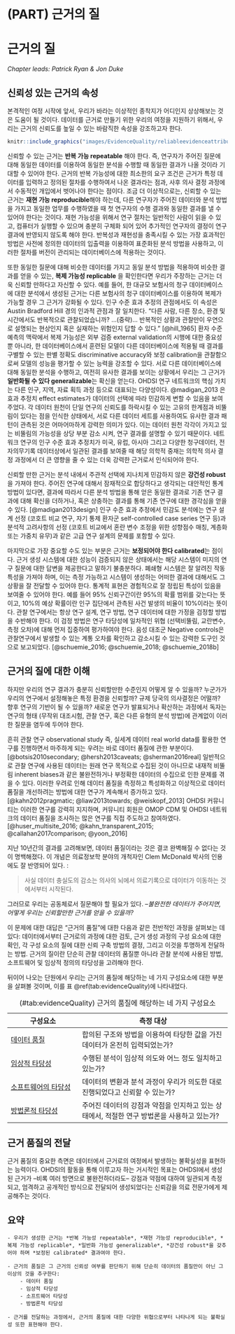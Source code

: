 # (PART) 근거의 질 {-}

# 근거의 질 {#EvidenceQuality}

*Chapter leads: Patrick Ryan & Jon Duke*

\index{evidence quality}

## 신뢰성 있는 근거의 속성

본격적인 여정 시작에 앞서, 우리가 바라는 이상적인 종착지가 어디인지 상상해보는 것은 도움이 될 것이다. 데이터를 근거로 만들기 위한 우리의 여정을 지원하기 위해서, 우리는 근거의 신뢰도를 높일 수 있는 바람직한 속성을 강조하고자 한다.


```r
knitr::include_graphics("images/EvidenceQuality/reliableevidenceattributes.png")
```

신뢰할 수 있는 근거는 **반복 가능 repeatable** 해야 한다. 즉, 연구자가 주어진 질문에 대해 동일한 데이터를 이용하여 동일한 분석을 수행할 때 동일한 결과가 나올 것이라 기대할 수 있어야 한다. 근거의 반복 가능성에 대한 최소한의 요구 조건은 근거가 특정 데이터를 입력하고 정의된 절차를 수행하여서 나온 결과라는 점과, 사후 의사 결정 과정에서 수동적인 개입에서 벗어나야 한다는 점이다. 조금 더 이상적으로는, 신뢰할 수 있는 근거는 **재현 가능 reproducible**해야 하는데, 다른 연구자가 주어진 데이터와 분석 방법을 가지고 동일한 업무를 수행하였을 때 첫 연구자의 수행 결과와 동일한 결과를 낼 수 있어야 한다는 것이다. 재현 가능성을 위해서 연구 절차는 일반적인 사람이 읽을 수 있고, 컴퓨터가 실행할 수 있으며 충분히 구체화 되어 있어 추가적인 연구자의 결정이 연구 결과에 반영되지 않도록 해야 한다. 반복성과 재현성을 충족시킬 수 있는 가장 효과적인 방법은 사전에 정의한 데이터의 입출력을 이용하여 표준화된 분석 방법을 사용하고, 이러한 절차를 버전이 관리되는 데이터베이스에 적용하는 것이다.

또한 동일한 질문에 대해 비슷한 데이터를 가지고 동일 분석 방법을 적용하여 비슷한 결과를 얻을 수 있는, **복제 가능성 replicable** 을 확인한다면 우리가 주장하는 근거는 더욱 신뢰할 만하다고 자신할 수 있다.
예를 들어, 한 대규모 보험사의 청구 데이터베이스에 대한 분석에서 생성된 근거는 다른 보험사의 청구 데이터베이스를 이용하여 복제가 가능할 경우 그 근거가 강화될 수 있다. 인구 수준 효과 추정의 관점에서도 이 속성은 Austin Bradford Hill 경의 인과적 관점과 잘 일치한다. “다른 사람, 다른 장소, 환경 및 시간에서도 반복적으로 관찰되었습니까? …(중략)… 반복적인 상황과 관찰만이 우연으로 설명되는 현상인지 혹은 실재하는 위험인지 답할 수 있다.” [@hill_1965] 환자 수준 예측의 맥락에서 복제 가능성은 외부 검증 external validation의 시행에 대한 중요성뿐 아니라, 한 데이터베이스에서 훈련된 모델이 다른 데이터베이스에 적용될 때 결과를 구별할 수 있는 판별 정확도 discriminative accuracy와 보정 calibration을 관찰함으로써 모델의 성능을 평가할 수 있는 능력을 강조할 수 있다. 서로 다른 데이터베이스에 대해 동일한 분석을 수행하고, 여전히 유사한 결과를 보이는 상황에서 우리는 그 근거가 **일반화될 수 있다 generalizable**는 확신을 얻는다. OHDSI 연구 네트워크의 핵심 가치는 다른 인구, 지역, 자료 획득 과정 등으로 대표되는 다양성이다. @madigan_2013 은 효과 추정치 effect estimates가 데이터의 선택에 따라 민감하게 변할 수 있음을 보여주었다. 각 데이터 원천이 단일 연구의 신뢰도를 하락시킬 수 있는 고유의 한계점과 비뚤림이 있다는 점을 인식한 상태에서, 서로 다른 데이터 세트를 사용하여도 유사한 결과 패턴이 관측된 것은 어마어마하게 강력한 의미가 있다. 이는 데이터 원천 각각이 가지고 있는 비뚤림의 가능성을 상당 부분 감소 시켜, 연구 결과를 설명할 수 있기 때문이다. 네트워크 연구의 인구 수준 효과 추정치가 미국, 유럽, 아시아 그리고 다양한 청구데이터, 전자의무기록 데이터상에서 일관된 결과를 보여줄 때 해당 의학적 중재는 의학적 의사 결정 과정에서 더 큰 영향을 줄 수 있는 더욱 강력한 근거로서 인식되어야 한다.

신뢰할 만한 근거는 분석 내에서 주관적 선택에 지나치게 민감하지 않은 **강건성 robust** 을 가져야 한다. 주어진 연구에 대해서 잠재적으로 합당하다고 생각되는 대안적인 통계 방법이 있다면, 결과에 따라서 다른 분석 방법을 통해 얻은 동일한 결과로 기존 연구 결과에 대해 확신을 더하거나, 혹은 상충하는 결과를 통해 기존 연구에 대한 경각심을 얻을 수 있다. [@madigan2013design] 인구 수준 효과 추정에서 민감도 분석에는 연구 설계 선정 (코호트 비교 연구, 자기 통제 환자군 self-controlled case series 연구 등)과 분석적 고려사항의 선정 (코호트 비교에서 혼란 변수 조정을 위한 성향점수 매칭, 계층화 또는 가중치 유무)과 같은 고급 연구 설계의 문제를 포함할 수 있다.

마지막으로 가장 중요할 수도 있는 부분은 근거는 **보정되어야 한다 calibrated**는 점이다. 근거 생성 시스템에 대한 성능이 검증되지 않은 상태에서는 해당 시스템이 미지의 연구 질문에 대한 답변을 제공한다고 말하기 불충분하다. 폐쇄형 시스템은 잘 알려진 작동 특성을 가져야 하며, 이는 측정 가능하고 시스템이 생성하는 어떠한 결과에 대해서도 그 상황을 잘 전달할 수 있어야 한다. 통계적 표현은 경험적으로 잘 정립된 특성이 있음을 보여줄 수 있어야 한다. 예를 들어 95% 신뢰구간이란 95%의 확률 범위를 갖는다는 뜻이고, 10%의 예상 확률이란 인구 집단에서 관측된 사건 발생의 비율이 10%이라는 뜻이다. 관찰 연구에서는 항상 연구 설계, 연구 방법, 연구 데이터에 대한 가정을 검정할 방법을 수반해야 한다. 이 검정 방법은 연구 타당성에 일차적인 위협 (선택비뚤림, 교란변수, 측정 오차)에 대해 먼저 집중하여 평가하여야 한다. 음성 대조군 Negative controls은 관찰연구에서 발생할 수 있는 계통 오차를 확인하고 감소시킬 수 있는 강력한 도구인 것으로 보고되었다. [@schuemie_2016; @schuemie_2018; @schuemie_2018b]


## 근거의 질에 대한 이해

하지만 우리의 연구 결과가 충분히 신뢰할만한 수준인지 어떻게 알 수 있을까? 누군가가 우리의 연구에서 설정해놓은 특정 환경을 신뢰할까? 규제 당국의 의사결정은 어떨까? 향후 연구의 기반이 될 수 있을까? 새로운 연구가 발표되거나 확산하는 과정에서 독자는 연구의 형태 (무작위 대조시험, 관찰 연구, 혹은 다른 유형의 분석 방법)에 관계없이 이러한 질문을 염두에 두어야 한다. \index{evidence quality} \index{regulatory decision-making}

흔히 관찰 연구 observational study 즉, 실세계 데이터 real world data를 활용한 연구를 진행하면서 마주하게 되는 우려는 바로 데이터 품질에 관한 부분이다. [@botsis2010secondary; @hersh2013caveats; @sherman2016real] 일반적으로 관찰 연구에 사용된 데이터는 원래 연구 목적으로 수집된 것이 아니므로 내재적 비뚤림 inherent biases과 같은 불완전하거나 부정확한 데이터의 수집으로 인한 문제를 겪을 수 있다. 이러한 우려로 인해 데이터 품질을 측정하고 특성화하고 이상적으로 데이터 품질을 개선하려는 방법에 대한 연구가 계속해서 증가하고 있다. [@kahn2012pragmatic; @liaw2013towards; @weiskopf_2013] OHDSI 커뮤니티는 이러한 연구를 강력히 지지하며, 커뮤니티 회원은 OMOP CDM 및 OHDSI 네트워크의 데이터 품질을 조사하는 많은 연구를 직접 주도하고 참여하였다. [@huser_multisite_2016; @kahn_transparent_2015; @callahan2017comparison; @yoon_2016] \index{data quality} \index{community}

지난 10년간의 결과를 고려해보면, 데이터 품질이라는 것은 결코 완벽해질 수 없다는 것이 명백해졌다. 이 개념은 의료정보학 분야의 개척자인 Clem McDonald 박사의 인용에도 잘 반영되어 있다. :


> 사실 데이터 충실도의 감소는 의사의 뇌에서 의료기록으로 데이터가 이동하는 것에서부터 시작된다. \index{Clem McDonald}


그러므로 우리는 공동체로서 질문해야 할 필요가 있다. --*불완전한 데이터가 주어지면, 어떻게 우리는 신뢰할만한 근거를 얻을 수 있을까?*

이 문제에 대한 대답은 “근거의 품질”에 대한 다음과 같은 전반적인 과정을 살펴보는 데 있다: 데이터에서부터 근거로의 과정에 대한 검토, 근거 생성 과정의 구성 요소에 대한 확인, 각 구성 요소의 질에 대한 신뢰 구축 방법의 결정, 그리고 이것을 투명하게 전달하는 방법. 근거의 질이란 단순히 관찰 데이터의 품질뿐 아니라 관찰 분석에 사용된 방법, 소프트웨어 및 임상적 정의의 타당성을 고려해야 한다. \index{community} \index{reliable evidence}

뒤이어 나오는 단원에서 우리는 근거의 품질에 해당하는 네 가지 구성요소에 대한 부분을 살펴볼 것이며, 이를 표 \@ref(tab:evidenceQuality)에 나타내었다.

Table: (\#tab:evidenceQuality) 근거의 품질에 해당하는 네 가지 구성요소

| 구성요소 | 측정 대상  |
|--------------------------------|-------------------------------------------------------------------|
| [데이터 품질](DataQuality.html)          | 합의된 구조와 방법을 이용하여 타당한 값을 가진 데이터가 온전히 입력되었는가? |
| [임상적 타당성](ClinicalValidity.html)    | 수행된 분석이 임상적 의도와 어느 정도 일치하고 있는가?  |
| [소프트웨어의 타당성](SoftwareValidity.html)| 데이터의 변환과 분석 과정이 우리가 의도한 대로 진행되었다고 신뢰할 수 있는가? |
| [방법론적 타당성](MethodValidity.html)     | 주어진 데이터의 강점과 약점을 인지하고 있는 상태에서, 적절한 연구 방법론을 사용하고 있는가? |

## 근거 품질의 전달

근거 품질의 중요한 측면은 데이터에서 근거로의 여정에서 발생하는 불확실성을 표현하는 능력이다. OHDSI의 활동을 통해 이루고자 하는 거시적인 목표는 OHDSI에서 생성된 근거가 --비록 여러 방면으로 불완전하더라도-- 강점과 약점에 대하여 일관되게 측정되고, 엄격하고 공개적인 방식으로 전달되어 생성되었다는 신뢰감을 의료 전문가에게 제공해주는 것이다.

## 요약

```block2
- 우리가 생성한 근거는 *반복 가능성 repeatable*, *재현 가능성 reproducible*, *복제 가능성 replicable*, *일반화 가능성 generalizable*, *강건성 robust*을 갖추어야 하며 *보정된 calibrated* 결과여야 한다.

- 근거의 품질은 그 근거의 신뢰성 여부를 판단하기 위해 단순히 데이터의 품질만이 아닌 그 이상의 것을 추구한다:
    - 데이터 품질
    - 임상적 타당성
    - 소프트웨어 타당성
    - 방법론적 타당성

- 근거를 전달하는 과정에서, 근거의 품질에 대한 다양한 위협으로부터 나타나게 되는 불확실성 또한 표현해야 한다.

```
